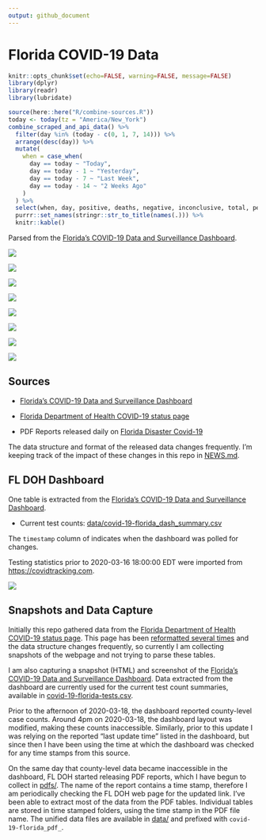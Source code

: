 ```yaml
---
output: github_document
---
```


# Florida COVID-19 Data

```r
knitr::opts_chunk$set(echo=FALSE, warning=FALSE, message=FALSE)
library(dplyr)
library(readr)
library(lubridate)
```

```r
source(here::here("R/combine-sources.R"))
today <- today(tz = "America/New_York")
combine_scraped_and_api_data() %>% 
  filter(day %in% (today - c(0, 1, 7, 14))) %>% 
  arrange(desc(day)) %>% 
  mutate(
    when = case_when(
      day == today ~ "Today",
      day == today - 1 ~ "Yesterday",
      day == today - 7 ~ "Last Week",
      day == today - 14 ~ "2 Weeks Ago"
    )
  ) %>% 
  select(when, day, positive, deaths, negative, inconclusive, total, pending) %>% 
  purrr::set_names(stringr::str_to_title(names(.))) %>% 
  knitr::kable()
```

Parsed from the [Florida's COVID-19 Data and Surveillance Dashboard][dashboard].


![](plots/covid-19-florida-testing.png)

![](plots/covid-19-florida-total-positive.png)

![](plots/covid-19-florida-county-top-6.png)

![](plots/covid-19-florida-change-new-cases.png)

![](plots/covid-19-florida-daily-test-changes.png)

![](plots/covid-19-florida-age.png)

![](plots/covid-19-florida-age-deaths.png)

![](plots/covid-19-florida-age-sex.png)

## Sources

- [Florida's COVID-19 Data and Surveillance Dashboard][dashboard]

- [Florida Department of Health COVID-19 status page][main-page]

- PDF Reports released daily on [Florida Disaster Covid-19][fl-disaster]

The data structure and format of the released data changes frequently.
I'm keeping track of the impact of these changes in this repo in [NEWS.md](NEWS.md).

## FL DOH Dashboard

One table is extracted from the [Florida's COVID-19 Data and Surveillance Dashboard][dashboard].

- Current test counts: [data/covid-19-florida_dash_summary.csv](data/covid-19-florida_dash_summary.csv)

The `timestamp` column of indicates when the dashboard was polled for changes.

Testing statistics prior to 2020-03-16 18:00:00 EDT were imported from <https://covidtracking.com>.

![](screenshots/fodh_maps_arcgis_com__apps__opsdashboard.png)

## Snapshots and Data Capture

Initially this repo gathered data from the [Florida Department of Health COVID-19 status page][main-page].
This page has been [reformatted several times](screenshots/floridahealth_gov__diseases-and-conditions__COVID-19.png) and the data structure changes frequently,
so currently I am collecting snapshots of the webpage and not trying to parse these tables.

I am also capturing a snapshot (HTML) and screenshot of the [Florida's COVID-19 Data and Surveillance Dashboard][dashboard].
Data extracted from the dashboard are currently used for the current test count summaries, available in [covid-19-florida-tests.csv](covid-19-florida-tests.csv).

Prior to the afternoon of 2020-03-18, the dashboard reported county-level case counts.
Around 4pm on 2020-03-18, the dashboard layout was modified, making these counts inaccessible.
Similarly, prior to this update I was relying on the reported "last update time" listed in the dashboard,
but since then I have been using the time at which the dashboard was checked for any time stamps from this source.

On the same day that county-level data became inaccessible in the dashboard, 
FL DOH started releasing PDF reports,
which I have begun to collect in [pdfs/](pdfs/).
The name of the report contains a time stamp, 
therefore I am periodically checking the FL DOH web page for the updated link.
I've been able to extract most of the data from the PDF tables.
Individual tables are stored in time stamped folders, 
using the time stamp in the PDF file name.
The unified data files are available in [data/](data/)
and prefixed with `covid-19-florida_pdf_`.

[main-page]: http://www.floridahealth.gov/diseases-and-conditions/COVID-19/
[dashboard]: https://fdoh.maps.arcgis.com/apps/opsdashboard/index.html#/8d0de33f260d444c852a615dc7837c86
[fl-disaster]: http://www.floridahealth.gov/diseases-and-conditions/COVID-19/
